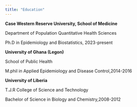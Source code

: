 ---
title: "Education"
---

**Case Western Reserve University, School of Medicine**

Department of Population Quantitative Health Sciences

Ph.D in Epidemiology and Biostatistics, 2023-present

**University of Ghana (Legon)**

School of Public Health

M.phil in Applied Epidemiology and Disease Control,2014-2016

**University of Liberia**

T.J.R College of Science and Technology

Bachelor of Science in Biology and Chemistry,2008-2012
